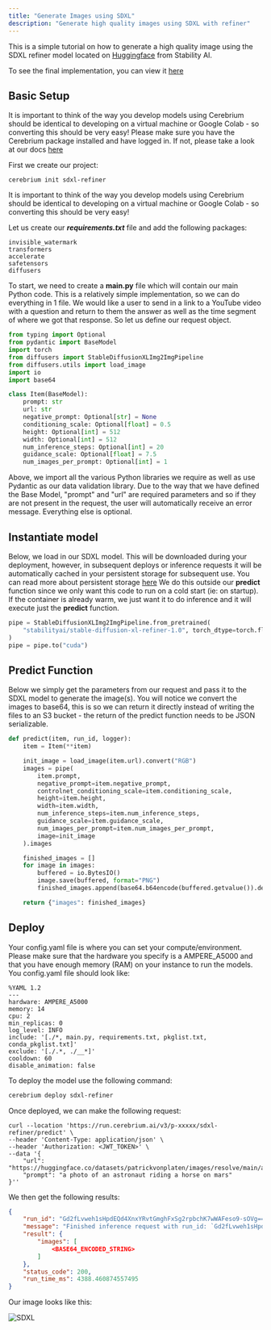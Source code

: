 ```yaml
---
title: "Generate Images using SDXL"
description: "Generate high quality images using SDXL with refiner"
---
```


This is a simple tutorial on how to generate a high quality image using the SDXL refiner model located on [Huggingface](https://huggingface.co/stabilityai/stable-diffusion-xl-refiner-1.0) from Stability AI.

To see the final implementation, you can view it [here](https://github.com/CerebriumAI/examples/tree/master/10-sdxl-refiner)

## Basic Setup

It is important to think of the way you develop models using Cerebrium should be identical to developing on a virtual machine or Google Colab - so converting this should be very easy!
Please make sure you have the Cerebrium package installed and have logged in. If not, please take a look at our docs [here](https://docs.cerebrium.ai/cerebrium/getting-started/installation)

First we create our project:

```
cerebrium init sdxl-refiner
```

It is important to think of the way you develop models using Cerebrium should be identical to developing on a virtual machine or Google Colab - so converting this should be very easy!

Let us create our **_requirements.txt_** file and add the following packages:

```
invisible_watermark
transformers
accelerate
safetensors
diffusers
```

To start, we need to create a **main.py** file which will contain our main Python code. This is a relatively simple implementation, so we can do everything in 1 file. We would like a user to send in a link to a YouTube video with a question and return to them the answer as well as the time segment of where we got that response.
So let us define our request object.

```python
from typing import Optional
from pydantic import BaseModel
import torch
from diffusers import StableDiffusionXLImg2ImgPipeline
from diffusers.utils import load_image
import io
import base64

class Item(BaseModel):
    prompt: str
    url: str
    negative_prompt: Optional[str] = None
    conditioning_scale: Optional[float] = 0.5
    height: Optional[int] = 512
    width: Optional[int] = 512
    num_inference_steps: Optional[int] = 20
    guidance_scale: Optional[float] = 7.5
    num_images_per_prompt: Optional[int] = 1
```

Above, we import all the various Python libraries we require as well as use Pydantic as our data validation library. Due to the way that we have defined the Base Model, "prompt" and "url" are required parameters and so if they are not present in the request, the user will automatically receive an error message. Everything else is optional.

## Instantiate model

Below, we load in our SDXL model. This will be downloaded during your deployment, however, in subsequent deploys or inference requests it will be automatically cached in your persistent storage for subsequent use. You can read more about persistent storage [here]()
We do this outside our **predict** function since we only want this code to run on a cold start (ie: on startup). If the container is already warm, we just want it to do inference and it will execute just the **predict** function.

```python
pipe = StableDiffusionXLImg2ImgPipeline.from_pretrained(
    "stabilityai/stable-diffusion-xl-refiner-1.0", torch_dtype=torch.float16, variant="fp16", use_safetensors=True
)
pipe = pipe.to("cuda")
```

## Predict Function

Below we simply get the parameters from our request and pass it to the SDXL model to generate the image(s). You will notice we convert the images to base64, this is so we can return it directly instead of writing the files to an S3 bucket - the return of the predict function needs to be JSON serializable.

```python
def predict(item, run_id, logger):
    item = Item(**item)

    init_image = load_image(item.url).convert("RGB")
    images = pipe(
        item.prompt,
        negative_prompt=item.negative_prompt,
        controlnet_conditioning_scale=item.conditioning_scale,
        height=item.height,
        width=item.width,
        num_inference_steps=item.num_inference_steps,
        guidance_scale=item.guidance_scale,
        num_images_per_prompt=item.num_images_per_prompt,
        image=init_image
    ).images

    finished_images = []
    for image in images:
        buffered = io.BytesIO()
        image.save(buffered, format="PNG")
        finished_images.append(base64.b64encode(buffered.getvalue()).decode("utf-8"))

    return {"images": finished_images}

```

## Deploy

Your config.yaml file is where you can set your compute/environment. Please make sure that the hardware you specify is a AMPERE_A5000 and that you have enough memory (RAM) on your instance to run the models. You config.yaml file should look like:

```
%YAML 1.2
---
hardware: AMPERE_A5000
memory: 14
cpu: 2
min_replicas: 0
log_level: INFO
include: '[./*, main.py, requirements.txt, pkglist.txt, conda_pkglist.txt]'
exclude: '[./.*, ./__*]'
cooldown: 60
disable_animation: false
```

To deploy the model use the following command:

```bash
cerebrium deploy sdxl-refiner
```

Once deployed, we can make the following request:

```curl
curl --location 'https://run.cerebrium.ai/v3/p-xxxxx/sdxl-refiner/predict' \
--header 'Content-Type: application/json' \
--header 'Authorization: <JWT_TOKEN>' \
--data '{
    "url": "https://huggingface.co/datasets/patrickvonplaten/images/resolve/main/aa_xl/000000009.png",
    "prompt": "a photo of an astronaut riding a horse on mars"
}''
```

We then get the following results:

```json
{
    "run_id": "Gd2fLvweh1sHpdEQd4XnxYRvtGmghFxSg2rpbchK7wWAFeso9-sOVg==",
    "message": "Finished inference request with run_id: `Gd2fLvweh1sHpdEQd4XnxYRvtGmghFxSg2rpbchK7wWAFeso9-sOVg==`",
    "result": {
        "images": [
            <BASE64_ENCODED_STRING>
        ]
    },
    "status_code": 200,
    "run_time_ms": 4388.460874557495
}
```

Our image looks like this:

![SDXL](/images/examples/sdxl-refiner.png)
